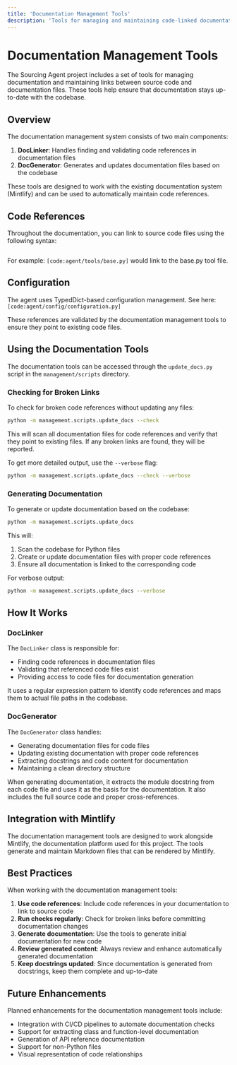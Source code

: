 ```yaml
---
title: 'Documentation Management Tools'
description: 'Tools for managing and maintaining code-linked documentation'
---
```


# Documentation Management Tools

The Sourcing Agent project includes a set of tools for managing documentation and maintaining links between source code and documentation files. These tools help ensure that documentation stays up-to-date with the codebase.

## Overview

The documentation management system consists of two main components:

1. **DocLinker**: Handles finding and validating code references in documentation files
2. **DocGenerator**: Generates and updates documentation files based on the codebase

These tools are designed to work with the existing documentation system (Mintlify) and can be used to automatically maintain code references.

## Code References

Throughout the documentation, you can link to source code files using the following syntax:

```

```

For example: `[code:agent/tools/base.py]` would link to the base.py tool file.

## Configuration
The agent uses TypedDict-based configuration management. See here: `[code:agent/config/configuration.py]`

These references are validated by the documentation management tools to ensure they point to existing code files.

## Using the Documentation Tools

The documentation tools can be accessed through the `update_docs.py` script in the `management/scripts` directory.

### Checking for Broken Links

To check for broken code references without updating any files:

```bash
python -m management.scripts.update_docs --check
```

This will scan all documentation files for code references and verify that they point to existing files. If any broken links are found, they will be reported.

To get more detailed output, use the `--verbose` flag:

```bash
python -m management.scripts.update_docs --check --verbose
```

### Generating Documentation

To generate or update documentation based on the codebase:

```bash
python -m management.scripts.update_docs
```

This will:
1. Scan the codebase for Python files
2. Create or update documentation files with proper code references
3. Ensure all documentation is linked to the corresponding code

For verbose output:

```bash
python -m management.scripts.update_docs --verbose
```

## How It Works

### DocLinker

The `DocLinker` class is responsible for:

- Finding code references in documentation files
- Validating that referenced code files exist
- Providing access to code files for documentation generation

It uses a regular expression pattern to identify code references and maps them to actual file paths in the codebase.

### DocGenerator

The `DocGenerator` class handles:

- Generating documentation files for code files
- Updating existing documentation with proper code references
- Extracting docstrings and code content for documentation
- Maintaining a clean directory structure

When generating documentation, it extracts the module docstring from each code file and uses it as the basis for the documentation. It also includes the full source code and proper cross-references.

## Integration with Mintlify

The documentation management tools are designed to work alongside Mintlify, the documentation platform used for this project. The tools generate and maintain Markdown files that can be rendered by Mintlify.

## Best Practices

When working with the documentation management tools:

1. **Use code references**: Include code references in your documentation to link to source code
2. **Run checks regularly**: Check for broken links before committing documentation changes
3. **Generate documentation**: Use the tools to generate initial documentation for new code
4. **Review generated content**: Always review and enhance automatically generated documentation
5. **Keep docstrings updated**: Since documentation is generated from docstrings, keep them complete and up-to-date

## Future Enhancements

Planned enhancements for the documentation management tools include:

- Integration with CI/CD pipelines to automate documentation checks
- Support for extracting class and function-level documentation
- Generation of API reference documentation
- Support for non-Python files
- Visual representation of code relationships 